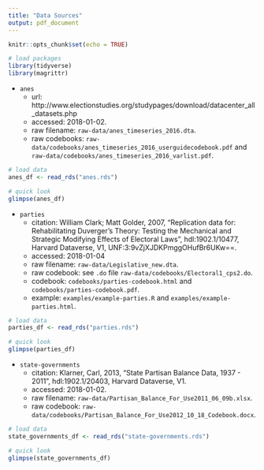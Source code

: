 ```yaml
---
title: "Data Sources"
output: pdf_document
---
```


```r
knitr::opts_chunk$set(echo = TRUE)
```
```r
# load packages
library(tidyverse)
library(magrittr)
```

- `anes`
    - url: http://www.electionstudies.org/studypages/download/datacenter_all_datasets.php
    - accessed: 2018-01-02.
    - raw filename: `raw-data/anes_timeseries_2016.dta`.
    - raw codebooks: `raw-data/codebooks/anes_timeseries_2016_userguidecodebook.pdf` and `raw-data/codebooks/anes_timeseries_2016_varlist.pdf`.

```r
# load data
anes_df <- read_rds("anes.rds")

# quick look
glimpse(anes_df)
```

- `parties`
    - citation: William Clark; Matt Golder, 2007, "Replication data for: Rehabilitating Duverger's Theory: Testing the Mechanical and Strategic Modifying Effects of Electoral Laws", hdl:1902.1/10477, Harvard Dataverse, V1, UNF:3:9vZjXJDKPmggOHufBr6UKw==.
    - accessed: 2018-01-04
    - raw filename: `raw-data/Legislative_new.dta`.
    - raw codebook: see `.do` file `raw-data/codebooks/Electoral1_cps2.do`.
    - codebook: `codebooks/parties-codebook.html` and `codebooks/parties-codebook.pdf`.
    - example: `examples/example-parties.R` and `examples/example-parties.html`. 
    
```r
# load data
parties_df <- read_rds("parties.rds")

# quick look
glimpse(parties_df)
```

- `state-governments`
    - citation: Klarner, Carl, 2013, "State Partisan Balance Data, 1937 - 2011", hdl:1902.1/20403, Harvard Dataverse, V1. 
    - accessed: 2018-01-02. 
    - raw filename: `raw-data/Partisan_Balance_For_Use2011_06_09b.xlsx`.
    - raw codebook: `raw-data/codebooks/Partisan_Balance_For_Use2012_10_18_Codebook.docx`.


```r
# load data
state_governments_df <- read_rds("state-governments.rds")

# quick look
glimpse(state_governments_df)
```
